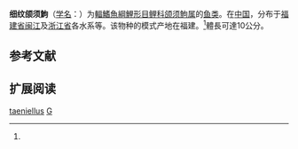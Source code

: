 {{Speciesbox
| name = 细纹颌须鮈
| status = NE
| status_system = IUCN3.1
| image = 
| genus = Gnathopogon
| species = taeniellus
| authority = Nichols, 1925<ref name='id6106'>{{cite web| url =http://www.bioinfo.cn/db05/BjdwSpecies.php?action=view&id=6106| title =细纹颌须鮈| work =中国动物物种编目数据库| publisher =中国科学院微生物研究所| author =中国科学院动物研究所| accessdate =2009-04-11| deadurl =yes| archiveurl =https://web.archive.org/web/20131203122335/http://www.bioinfo.cn/db05/BjdwSpecies.php?action=view| archivedate =2013-12-03}}</ref>
| synonyms = *''Gnathopogon tienmusanensis''<br /><small>Chu, 1931</small>
*''Leucogobio polytaenia tienmusanensis''<br /><small>Nichols, 1925</small>
*''Leucogobio taeniellus''<br /><small>Chu, 1931</small>
*''Leucogobio tienmusanensis''<br /><small>Chu, 1931</small>
}}

'''细纹颌须鮈'''（[[学名|学名]]：{{lang|la|''Gnathopogon taeniellus''}}）为[[輻鰭魚綱|輻鰭魚綱]][[鯉形目|鯉形目]][[鲤科|鲤科]][[颌须鮈属|颌须鮈属]]的[[鱼类|鱼类]]。在[[中国|中国]]，分布于[[福建省|福建省]][[闽江|闽江]]及[[浙江省|浙江省]]各水系等。该物种的模式产地在福建。<ref name='id6106'/>體長可達10公分。

== 参考文献 ==
{{reflist}}

== 扩展阅读 ==
{{refbegin}}
{{wikispecies-inline|Gnathopogon taeniellus|细纹颌须鮈}}
{{refend}}
{{Taxonbar|from=Q3755138}}

[[Category:頜鬚鮈屬|taeniellus]]
[[Category:1925年描述的鱼类|G]]


{{鯉形目小作品}}